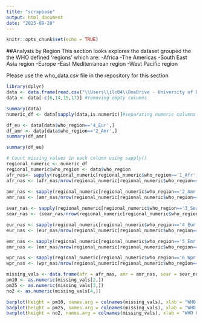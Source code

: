 ```yaml
---
title: "scrapbase"
output: html_document
date: "2025-09-28"
---
```


```r
knitr::opts_chunk$set(echo = TRUE)

```
##Analysis by Region
This section looks explores the dataset grouped the the WHO defined 'regions' which are: 
-Africa
-The Americas
-South East Asia region
-Europe
-East Mediterranean region
-West Pacific region

Please use the who_data.csv file in the repository for this section
```r
library(dplyr)
data <- data.frame(read.csv("\\Users\\ilc04\\OneDrive - University of Bristol\\DST\\who_data.csv"))
data <- data[-c(6,14,15,17)] #removing empty columns
```

```r
summary(data)
numeric_df <- data[sapply(data,is.numeric)]#separating numeric columns

```



```r
df_eu <- data[data$who_region=='4_Eur',]
df_amr <- data[data$who_region=='2_Amr',]
summary(df_amr)
```

```r
summary(df_eu)
```

```r
# Count missing values in each column using sapply()
regional_numeric <- numeric_df
regional_numeric$who_region <- data$who_region
afr_nas<- sapply(regional_numeric[regional_numeric$who_region=='1_Afr',], function(x) sum(is.na(x)))
afr_nas <- (afr_nas/nrow(regional_numeric[regional_numeric$who_region=='1_Afr',]))*100
                            
amr_nas <- sapply(regional_numeric[regional_numeric$who_region=='2_Amr',], function(x) sum(is.na(x)))
amr_nas <- (amr_nas/nrow(regional_numeric[regional_numeric$who_region=='2_Amr',]))*100

sear_nas <- sapply(regional_numeric[regional_numeric$who_region=='3_Sear',], function(x) sum(is.na(x)))
sear_nas <- (sear_nas/nrow(regional_numeric[regional_numeric$who_region=='3_Sear',]))*100

eur_nas <- sapply(regional_numeric[regional_numeric$who_region=='4_Eur',], function(x) sum(is.na(x)))
eur_nas <- (eur_nas/nrow(regional_numeric[regional_numeric$who_region=='4_Eur',]))*100

emr_nas <- sapply(regional_numeric[regional_numeric$who_region=='5_Emr',], function(x) sum(is.na(x)))
emr_nas <- (emr_nas/nrow(regional_numeric[regional_numeric$who_region=='5_Emr',]))*100

wpr_nas <- sapply(regional_numeric[regional_numeric$who_region=='6_Wpr',], function(x) sum(is.na(x)))
wpr_nas <- (wpr_nas/nrow(regional_numeric[regional_numeric$who_region=='6_Wpr',]))*100

missing_vals <- data.frame(afr = afr_nas, amr = amr_nas, sear = sear_nas, eur = eur_nas, emr= emr_nas, wpr = wpr_nas)
pm10 <- as.numeric(missing_vals[2,])
pm25 <- as.numeric(missing_vals[3,])
no2 <- as.numeric(missing_vals[4,])

barplot(height = pm10, names.arg = colnames(missing_vals), xlab = "WHO Region", ylab = "Percentage of missing data", main = "pm10 concentration missing data")
barplot(height = pm25, names.arg = colnames(missing_vals), xlab = "WHO Region", ylab = "Percentage of missing data", main = "pm25 concentration missing data")
barplot(height = no2, names.arg = colnames(missing_vals), xlab = "WHO Region", ylab = "Percentage of missing data", main = "no2 concentration missing data")

```
```r

```




